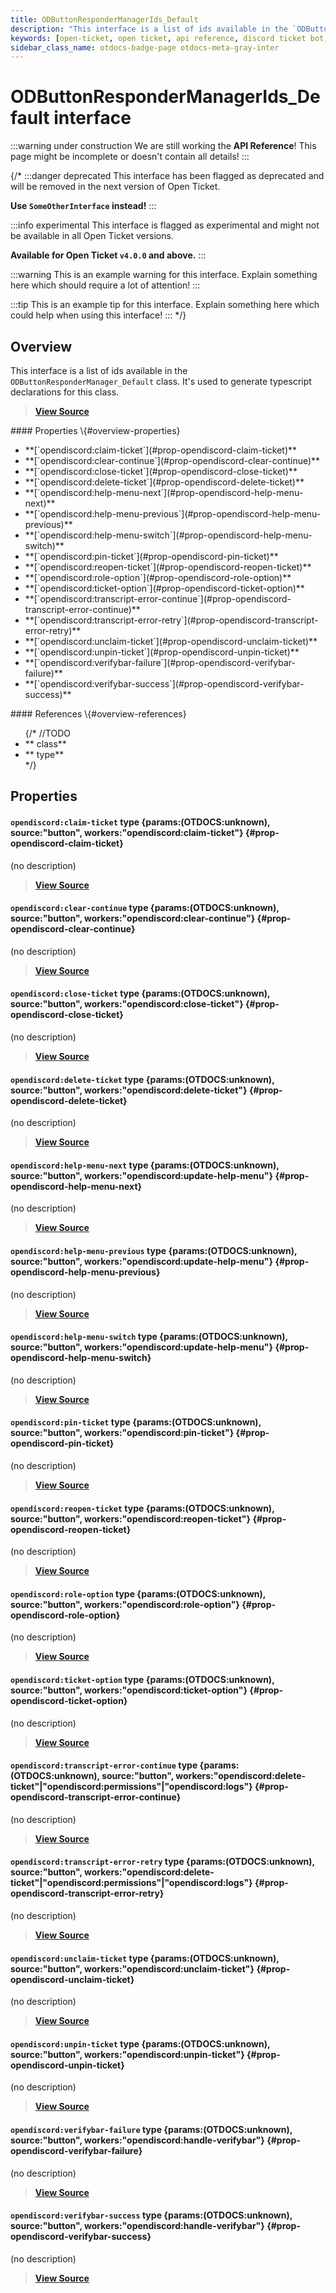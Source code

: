 ```yaml
---
title: ODButtonResponderManagerIds_Default
description: "This interface is a list of ids available in the `ODButtonResponderManager_Default` class. It's used to generate typescript declarations for this class."
keywords: [open-ticket, open ticket, api reference, discord ticket bot, interface]
sidebar_class_name: otdocs-badge-page otdocs-meta-gray-inter
---
```

<head>
    <link rel="apple-touch-icon" href="/img/logo_vertical.png"/>
</head>

# ODButtonResponderManagerIds_Default <M color="gray">interface</M>

:::warning under construction
We are still working the **API Reference**! This page might be incomplete or doesn't contain all details!
:::

{/*
:::danger deprecated
This interface has been flagged as deprecated and will be removed in the next version of Open Ticket.

**Use `SomeOtherInterface` instead!**
:::

:::info experimental
This interface is flagged as experimental and might not be available in all Open Ticket versions.

**Available for Open Ticket `v4.0.0` and above.**
:::

:::warning
This is an example warning for this interface. Explain something here which should require a lot of attention!
:::

:::tip
This is an example tip for this interface. Explain something here which could help when using this interface!
:::
*/}

## Overview
This interface is a list of ids available in the `ODButtonResponderManager_Default` class.
It's used to generate typescript declarations for this class.

> [**View Source**](https://otgithub.dj-dj.be/tree/main/src/core/api/defaults/responder.ts#L93)

<FlexHorizontal>
<div style={{width:"50%"}} className="otdocs-flex-mobile-width">
    #### Properties \{#overview-properties}
    <ul>
        <li>**[`opendiscord:claim-ticket`](#prop-opendiscord-claim-ticket)**</li>
        <li>**[`opendiscord:clear-continue`](#prop-opendiscord-clear-continue)**</li>
        <li>**[`opendiscord:close-ticket`](#prop-opendiscord-close-ticket)**</li>
        <li>**[`opendiscord:delete-ticket`](#prop-opendiscord-delete-ticket)**</li>
        <li>**[`opendiscord:help-menu-next`](#prop-opendiscord-help-menu-next)**</li>
        <li>**[`opendiscord:help-menu-previous`](#prop-opendiscord-help-menu-previous)**</li>
        <li>**[`opendiscord:help-menu-switch`](#prop-opendiscord-help-menu-switch)**</li>
        <li>**[`opendiscord:pin-ticket`](#prop-opendiscord-pin-ticket)**</li>
        <li>**[`opendiscord:reopen-ticket`](#prop-opendiscord-reopen-ticket)**</li>
        <li>**[`opendiscord:role-option`](#prop-opendiscord-role-option)**</li>
        <li>**[`opendiscord:ticket-option`](#prop-opendiscord-ticket-option)**</li>
        <li>**[`opendiscord:transcript-error-continue`](#prop-opendiscord-transcript-error-continue)**</li>
        <li>**[`opendiscord:transcript-error-retry`](#prop-opendiscord-transcript-error-retry)**</li>
        <li>**[`opendiscord:unclaim-ticket`](#prop-opendiscord-unclaim-ticket)**</li>
        <li>**[`opendiscord:unpin-ticket`](#prop-opendiscord-unpin-ticket)**</li>
        <li>**[`opendiscord:verifybar-failure`](#prop-opendiscord-verifybar-failure)**</li>
        <li>**[`opendiscord:verifybar-success`](#prop-opendiscord-verifybar-success)**</li>
    </ul>
</div>
<div style={{width:"50%"}} className="otdocs-flex-mobile-width">
    #### References \{#overview-references}
    <ul>
        {/*
        //TODO
        <li>**<code><ApiUrl url="class:ODId" label="api.ODId"/></code> <M color="purple">class</M>**</li>
        <li>**<code><ApiUrl url="type:ODExampleType" label="api.ODExampleType"/></code> <M color="brown">type</M>**</li>
        */}
    </ul>
</div>
</FlexHorizontal>

## Properties
<Divider></Divider>
#### `opendiscord:claim-ticket` <M color="brown">type</M> <ApiBlock>\{params:(OTDOCS:unknown), source:"button", workers:"opendiscord:claim-ticket"\}</ApiBlock> \{#prop-opendiscord-claim-ticket}
(no description)

> [**View Source**](https://otgithub.dj-dj.be/tree/main/src/core/api/defaults/responder.ts#L104)

<Divider></Divider>
#### `opendiscord:clear-continue` <M color="brown">type</M> <ApiBlock>\{params:(OTDOCS:unknown), source:"button", workers:"opendiscord:clear-continue"\}</ApiBlock> \{#prop-opendiscord-clear-continue}
(no description)

> [**View Source**](https://otgithub.dj-dj.be/tree/main/src/core/api/defaults/responder.ts#L114)

<Divider></Divider>
#### `opendiscord:close-ticket` <M color="brown">type</M> <ApiBlock>\{params:(OTDOCS:unknown), source:"button", workers:"opendiscord:close-ticket"\}</ApiBlock> \{#prop-opendiscord-close-ticket}
(no description)

> [**View Source**](https://otgithub.dj-dj.be/tree/main/src/core/api/defaults/responder.ts#L108)

<Divider></Divider>
#### `opendiscord:delete-ticket` <M color="brown">type</M> <ApiBlock>\{params:(OTDOCS:unknown), source:"button", workers:"opendiscord:delete-ticket"\}</ApiBlock> \{#prop-opendiscord-delete-ticket}
(no description)

> [**View Source**](https://otgithub.dj-dj.be/tree/main/src/core/api/defaults/responder.ts#L110)

<Divider></Divider>
#### `opendiscord:help-menu-next` <M color="brown">type</M> <ApiBlock>\{params:(OTDOCS:unknown), source:"button", workers:"opendiscord:update-help-menu"\}</ApiBlock> \{#prop-opendiscord-help-menu-next}
(no description)

> [**View Source**](https://otgithub.dj-dj.be/tree/main/src/core/api/defaults/responder.ts#L99)

<Divider></Divider>
#### `opendiscord:help-menu-previous` <M color="brown">type</M> <ApiBlock>\{params:(OTDOCS:unknown), source:"button", workers:"opendiscord:update-help-menu"\}</ApiBlock> \{#prop-opendiscord-help-menu-previous}
(no description)

> [**View Source**](https://otgithub.dj-dj.be/tree/main/src/core/api/defaults/responder.ts#L98)

<Divider></Divider>
#### `opendiscord:help-menu-switch` <M color="brown">type</M> <ApiBlock>\{params:(OTDOCS:unknown), source:"button", workers:"opendiscord:update-help-menu"\}</ApiBlock> \{#prop-opendiscord-help-menu-switch}
(no description)

> [**View Source**](https://otgithub.dj-dj.be/tree/main/src/core/api/defaults/responder.ts#L97)

<Divider></Divider>
#### `opendiscord:pin-ticket` <M color="brown">type</M> <ApiBlock>\{params:(OTDOCS:unknown), source:"button", workers:"opendiscord:pin-ticket"\}</ApiBlock> \{#prop-opendiscord-pin-ticket}
(no description)

> [**View Source**](https://otgithub.dj-dj.be/tree/main/src/core/api/defaults/responder.ts#L106)

<Divider></Divider>
#### `opendiscord:reopen-ticket` <M color="brown">type</M> <ApiBlock>\{params:(OTDOCS:unknown), source:"button", workers:"opendiscord:reopen-ticket"\}</ApiBlock> \{#prop-opendiscord-reopen-ticket}
(no description)

> [**View Source**](https://otgithub.dj-dj.be/tree/main/src/core/api/defaults/responder.ts#L109)

<Divider></Divider>
#### `opendiscord:role-option` <M color="brown">type</M> <ApiBlock>\{params:(OTDOCS:unknown), source:"button", workers:"opendiscord:role-option"\}</ApiBlock> \{#prop-opendiscord-role-option}
(no description)

> [**View Source**](https://otgithub.dj-dj.be/tree/main/src/core/api/defaults/responder.ts#L102)

<Divider></Divider>
#### `opendiscord:ticket-option` <M color="brown">type</M> <ApiBlock>\{params:(OTDOCS:unknown), source:"button", workers:"opendiscord:ticket-option"\}</ApiBlock> \{#prop-opendiscord-ticket-option}
(no description)

> [**View Source**](https://otgithub.dj-dj.be/tree/main/src/core/api/defaults/responder.ts#L101)

<Divider></Divider>
#### `opendiscord:transcript-error-continue` <M color="brown">type</M> <ApiBlock>\{params:(OTDOCS:unknown), source:"button", workers:"opendiscord:delete-ticket"|"opendiscord:permissions"|"opendiscord:logs"\}</ApiBlock> \{#prop-opendiscord-transcript-error-continue}
(no description)

> [**View Source**](https://otgithub.dj-dj.be/tree/main/src/core/api/defaults/responder.ts#L113)

<Divider></Divider>
#### `opendiscord:transcript-error-retry` <M color="brown">type</M> <ApiBlock>\{params:(OTDOCS:unknown), source:"button", workers:"opendiscord:delete-ticket"|"opendiscord:permissions"|"opendiscord:logs"\}</ApiBlock> \{#prop-opendiscord-transcript-error-retry}
(no description)

> [**View Source**](https://otgithub.dj-dj.be/tree/main/src/core/api/defaults/responder.ts#L112)

<Divider></Divider>
#### `opendiscord:unclaim-ticket` <M color="brown">type</M> <ApiBlock>\{params:(OTDOCS:unknown), source:"button", workers:"opendiscord:unclaim-ticket"\}</ApiBlock> \{#prop-opendiscord-unclaim-ticket}
(no description)

> [**View Source**](https://otgithub.dj-dj.be/tree/main/src/core/api/defaults/responder.ts#L105)

<Divider></Divider>
#### `opendiscord:unpin-ticket` <M color="brown">type</M> <ApiBlock>\{params:(OTDOCS:unknown), source:"button", workers:"opendiscord:unpin-ticket"\}</ApiBlock> \{#prop-opendiscord-unpin-ticket}
(no description)

> [**View Source**](https://otgithub.dj-dj.be/tree/main/src/core/api/defaults/responder.ts#L107)

<Divider></Divider>
#### `opendiscord:verifybar-failure` <M color="brown">type</M> <ApiBlock>\{params:(OTDOCS:unknown), source:"button", workers:"opendiscord:handle-verifybar"\}</ApiBlock> \{#prop-opendiscord-verifybar-failure}
(no description)

> [**View Source**](https://otgithub.dj-dj.be/tree/main/src/core/api/defaults/responder.ts#L95)

<Divider></Divider>
#### `opendiscord:verifybar-success` <M color="brown">type</M> <ApiBlock>\{params:(OTDOCS:unknown), source:"button", workers:"opendiscord:handle-verifybar"\}</ApiBlock> \{#prop-opendiscord-verifybar-success}
(no description)

> [**View Source**](https://otgithub.dj-dj.be/tree/main/src/core/api/defaults/responder.ts#L94)

<Divider></Divider>
